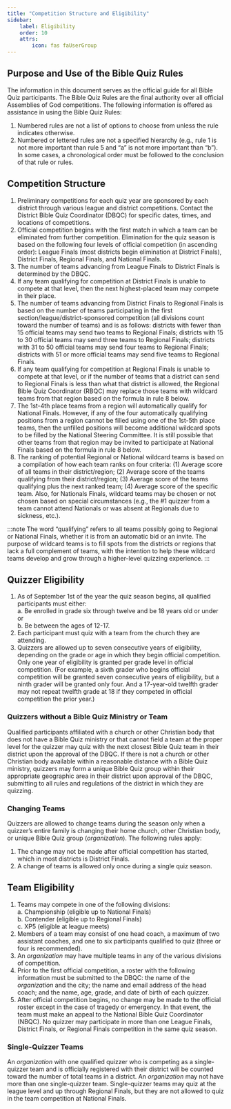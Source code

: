 ```yaml
---
title: "Competition Structure and Eligibility"
sidebar:
    label: Eligibility
    order: 10
    attrs:
        icon: fas faUserGroup
---
```


## Purpose and Use of the Bible Quiz Rules

The information in this document serves as the official guide for all Bible Quiz participants. The Bible Quiz Rules are the final authority over all official Assemblies of God competitions. The following information is
offered as assistance in using the Bible Quiz Rules:

1. Numbered rules are not a list of options to choose from unless the rule indicates otherwise.
1. Numbered or lettered rules are not a specified hierarchy (e.g., rule 1 is not more important than rule 5 and “a” is not more important than “b”). In some cases, a chronological order must be followed to the conclusion of that rule or rules.

## Competition Structure

1. Preliminary competitions for each quiz year are sponsored by each district through various league and district competitions. Contact the District Bible Quiz Coordinator (DBQC) for specific dates, times, and locations of competitions.
1. Official competition begins with the first match in which a team can be eliminated from further competition. Elimination for the quiz season is based on the following four levels of official competition (in ascending order): League Finals (most districts begin elimination at District Finals), District Finals, Regional Finals, and National Finals.
1. The number of teams advancing from League Finals to District Finals is determined by the DBQC.
1. If any team qualifying for competition at District Finals is unable to compete at that level, then the next highest-placed team may compete in their place.
1. The number of teams advancing from District Finals to Regional Finals is based on the number of teams participating in the first section/league/district-sponsored competition (all divisions count toward the number of teams) and is as follows: districts with fewer than 15 official teams may send two teams to Regional Finals; districts with 15 to 30 official teams may send three teams to Regional Finals; districts with 31 to 50 official teams may send four teams to Regional Finals; districts with 51 or more official teams may send five teams to Regional Finals.
1. If any team qualifying for competition at Regional Finals is unable to compete at that level, or if the number of teams that a district can send to Regional Finals is less than what that district is allowed, the Regional Bible Quiz Coordinator (RBQC) may replace those teams with wildcard teams from that region based on the formula in rule 8 below.
1. The 1st-4th place teams from a region will automatically qualify for National Finals. However, if any of the four automatically qualifying positions from a region cannot be filled using one of the 1st-5th place teams, then the unfilled positions will become additional wildcard spots to be filled by the National Steering Committee. It is still possible that other teams from that region may be invited to participate at National Finals based on the formula in rule 8 below.
1. The ranking of potential Regional or National wildcard teams is based on a compilation of how each team ranks on four criteria: (1) Average score of all teams in their district/region; (2) Average score of the teams qualifying from their district/region; (3) Average score of the teams qualifying plus the next ranked team; (4) Average score of the specific team. Also, for Nationals Finals, wildcard teams may be chosen or not chosen based on special circumstances (e.g., the #1 quizzer from a team cannot attend Nationals or was absent at Regionals due to sickness, etc.).

:::note
The word “qualifying” refers to all teams possibly going to Regional
or National Finals, whether it is from an automatic bid or an invite. The
purpose of wildcard teams is to fill spots from the districts or regions
that lack a full complement of teams, with the intention to help these
wildcard teams develop and grow through a higher-level quizzing experience.
:::

## Quizzer Eligibility

1. As of September 1st of the year the quiz season begins, all qualified participants must either:  
   a. Be enrolled in grade six through twelve and be 18 years old or under or  
   b. Be between the ages of 12-17.
1. Each participant must quiz with a team from the church they are attending.
1. Quizzers are allowed up to seven consecutive years of eligibility, depending on the grade or age in which they begin official competition. Only one year of eligibility is granted per grade level in official competition. (For example, a sixth grader who begins official competition will be granted seven consecutive years of eligibility, but a ninth grader will be granted only four. And a 17-year-old twelfth grader may not repeat twelfth grade at 18 if they competed in official competition the prior year.)

### Quizzers without a Bible Quiz Ministry or Team

Qualified participants affiliated with a church or other Christian body that does not have a Bible Quiz ministry or that cannot field a team at the proper level for the quizzer may quiz with the next closest Bible Quiz team in their district upon the approval of the DBQC. If there is not a church or other Christian body available within a reasonable distance with a Bible Quiz ministry, quizzers may form a unique Bible Quiz group within their appropriate geographic area in their district upon approval of the DBQC, submitting to all rules and regulations of the district in which they are quizzing.

### Changing Teams

Quizzers are allowed to change teams during the season only when a quizzer’s entire family is changing their home church, other Christian body, or unique Bible Quiz group (_organization_). The following rules apply:

1. The change may not be made after official competition has started, which in most districts is District Finals.
1. A change of teams is allowed only once during a single quiz season.

## Team Eligibility

1. Teams may compete in one of the following divisions:  
   a. Championship (eligible up to National Finals)  
   b. Contender (eligible up to Regional Finals)  
   c. XP5 (eligible at league meets)
1. Members of a team may consist of one head coach, a maximum of two assistant coaches, and one to six participants qualified to quiz (three or four is recommended).
1. An _organization_ may have multiple teams in any of the various divisions of competition.
1. Prior to the first official competition, a roster with the following information must be submitted to the DBQC: the name of the _organization_ and the city; the name and email address of the head coach; and the name, age, grade, and date of birth of each quizzer.
1. After official competition begins, no change may be made to the official roster except in the case of tragedy or emergency. In that event, the team must make an appeal to the National Bible Quiz Coordinator (NBQC). No quizzer may participate in more than one League Finals, District Finals, or Regional Finals competition in the same quiz season.

### Single-Quizzer Teams

An _organization_ with one qualified quizzer who is competing as a single-quizzer team and is officially registered with their district will be counted toward the number of total teams in a district. An _organization_
may not have more than one single-quizzer team. Single-quizzer teams may quiz at the league level and up through Regional Finals, but they are not allowed to quiz in the team competition at National Finals.
